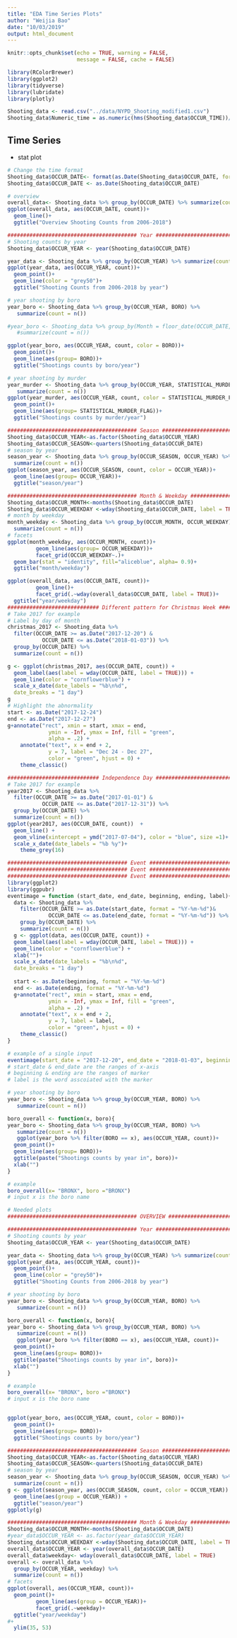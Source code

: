 ```yaml
---
title: "EDA Time Series Plots"
author: "Weijia Bao"
date: "10/03/2019"
output: html_document
---
```


```r
knitr::opts_chunk$set(echo = TRUE, warning = FALSE,
                      message = FALSE, cache = FALSE)
```

```r
library(RColorBrewer)
library(ggplot2)
library(tidyverse)
library(lubridate)
library(plotly)
```

```r
Shooting_data <- read.csv("../data/NYPD_Shooting_modified1.csv")
Shooting_data$Numeric_time = as.numeric(hms(Shooting_data$OCCUR_TIME))/60
```

## Time Series

+ stat plot
```r
# Change the time format 
Shooting_data$OCCUR_DATE<- format(as.Date(Shooting_data$OCCUR_DATE, format = "%m/%d/%Y"), "%Y-%m-%d")
Shooting_data$OCCUR_DATE <- as.Date(Shooting_data$OCCUR_DATE)

# overview
overall_data<- Shooting_data %>% group_by(OCCUR_DATE) %>% summarize(count = n())
ggplot(overall_data, aes(OCCUR_DATE, count))+
  geom_line()+
  ggtitle("Overview Shooting Counts from 2006-2018")

######################################### Year ######################################### 
# Shooting counts by year
Shooting_data$OCCUR_YEAR <- year(Shooting_data$OCCUR_DATE)

year_data <- Shooting_data %>% group_by(OCCUR_YEAR) %>% summarize(count = n())
ggplot(year_data, aes(OCCUR_YEAR, count))+
  geom_point()+
  geom_line(color = "grey50")+
  ggtitle("Shooting Counts from 2006-2018 by year")

# year shooting by boro
year_boro <- Shooting_data %>% group_by(OCCUR_YEAR, BORO) %>%
   summarize(count = n())

#year_boro <- Shooting_data %>% group_by(Month = floor_date(OCCUR_DATE, "month"), BORO) %>%
   #summarize(count = n())

ggplot(year_boro, aes(OCCUR_YEAR, count, color = BORO))+
  geom_point()+
  geom_line(aes(group= BORO))+
  ggtitle("Shootings counts by boro/year")

# year shooting by murder
year_murder <- Shooting_data %>% group_by(OCCUR_YEAR, STATISTICAL_MURDER_FLAG) %>%
   summarize(count = n())
ggplot(year_murder, aes(OCCUR_YEAR, count, color = STATISTICAL_MURDER_FLAG))+
  geom_point()+
  geom_line(aes(group= STATISTICAL_MURDER_FLAG))+
  ggtitle("Shootings counts by murder/year")

######################################### Season ######################################### 
Shooting_data$OCCUR_YEAR<-as.factor(Shooting_data$OCCUR_YEAR)
Shooting_data$OCCUR_SEASON<-quarters(Shooting_data$OCCUR_DATE)
# season by year
season_year <- Shooting_data %>% group_by(OCCUR_SEASON, OCCUR_YEAR) %>%
  summarize(count = n())
ggplot(season_year, aes(OCCUR_SEASON, count, color = OCCUR_YEAR))+
  geom_line(aes(group= OCCUR_YEAR))+
  ggtitle("season/year")

######################################### Month & Weekday ##################################
Shooting_data$OCCUR_MONTH<-months(Shooting_data$OCCUR_DATE)
Shooting_data$OCCUR_WEEKDAY <-wday(Shooting_data$OCCUR_DATE, label = TRUE)
# month by weekday
month_weekday <- Shooting_data %>% group_by(OCCUR_MONTH, OCCUR_WEEKDAY) %>%
  summarize(count = n()) 
# facets
ggplot(month_weekday, aes(OCCUR_MONTH, count))+
         geom_line(aes(group= OCCUR_WEEKDAY))+
         facet_grid(OCCUR_WEEKDAY~.)+
  geom_bar(stat = "identity", fill="aliceblue", alpha= 0.9)+
  ggtitle("month/weekday")

ggplot(overall_data, aes(OCCUR_DATE, count))+
         geom_line()+
         facet_grid(.~wday(overall_data$OCCUR_DATE, label = TRUE))+
  ggtitle("year/weekday")
############################# Different pattern for Christmas Week ###########################
# Take 2017 for example
# Label by day of month
christmas_2017 <- Shooting_data %>%
  filter(OCCUR_DATE >= as.Date("2017-12-20") & 
           OCCUR_DATE <= as.Date("2018-01-03")) %>%
  group_by(OCCUR_DATE) %>%
  summarize(count = n())

g <- ggplot(christmas_2017, aes(OCCUR_DATE, count)) +
  geom_label(aes(label = wday(OCCUR_DATE, label = TRUE))) +
  geom_line(color = "cornflowerblue") +
  scale_x_date(date_labels = "%b\n%d",
  date_breaks = "1 day")
g
# Highlight the abnormality
start <- as.Date("2017-12-24")
end <- as.Date("2017-12-27")
g+annotate("rect", xmin = start, xmax = end,
             ymin = -Inf, ymax = Inf, fill = "green",
             alpha = .2) +
    annotate("text", x = end + 2,
             y = 7, label = "Dec 24 - Dec 27",
             color = "green", hjust = 0) +
    theme_classic()

############################# Independence Day ################################################
# Take 2017 for example
year2017 <- Shooting_data %>%
  filter(OCCUR_DATE >= as.Date("2017-01-01") & 
           OCCUR_DATE <= as.Date("2017-12-31")) %>%
  group_by(OCCUR_DATE) %>%
  summarize(count = n())
ggplot(year2017, aes(OCCUR_DATE, count))  +
  geom_line() +
  geom_vline(xintercept = ymd("2017-07-04"), color = "blue", size =1)+
  scale_x_date(date_labels = "%b %y")+
    theme_grey(16)
```
```r
###################################### Event ######################################### 
###################################### Event ######################################### 
###################################### Event ######################################### 
library(ggplot2)
library(ggpubr)
eventimage = function (start_date, end_date, beginning, ending, label){
  data <- Shooting_data %>%
    filter(OCCUR_DATE >= as.Date(start_date, format = "%Y-%m-%d")&
             OCCUR_DATE <= as.Date(end_date, format = "%Y-%m-%d")) %>%
    group_by(OCCUR_DATE) %>%
    summarize(count = n())
  g <- ggplot(data, aes(OCCUR_DATE, count)) +
  geom_label(aes(label = wday(OCCUR_DATE, label = TRUE))) +
  geom_line(color = "cornflowerblue") +
  xlab("")+
  scale_x_date(date_labels = "%b\n%d",
  date_breaks = "1 day")
  
  start <- as.Date(beginning, format = "%Y-%m-%d")
  end <- as.Date(ending, format = "%Y-%m-%d")
  g+annotate("rect", xmin = start, xmax = end,
             ymin = -Inf, ymax = Inf, fill = "green",
             alpha = .2) +
    annotate("text", x = end + 2,
             y = 7, label = label,
             color = "green", hjust = 0) +
    theme_classic()
}

# example of a single input
eventimage(start_date = "2017-12-20", end_date = "2018-01-03", beginning = "2017-12-24", ending = "2017-12-27", label = "Dec 24 - Dec 27")
# start_date & end_date are the ranges of x-axis
# beginning & ending are the ranges of marker
# label is the word asscoiated with the marker

# year shooting by boro
year_boro <- Shooting_data %>% group_by(OCCUR_YEAR, BORO) %>%
   summarize(count = n())

boro_overall <- function(x, boro){
year_boro <- Shooting_data %>% group_by(OCCUR_YEAR, BORO) %>%
   summarize(count = n())
   ggplot(year_boro %>% filter(BORO == x), aes(OCCUR_YEAR, count))+
  geom_point()+
  geom_line(aes(group= BORO))+
  ggtitle(paste("Shootings counts by year in", boro))+
  xlab("")
}

# example
boro_overall(x= "BRONX", boro ="BRONX")
# input x is the boro name
```




```r
# Needed plots
######################################### OVERVIEW ######################################### 

######################################### Year ######################################### 
# Shooting counts by year
Shooting_data$OCCUR_YEAR <- year(Shooting_data$OCCUR_DATE)

year_data <- Shooting_data %>% group_by(OCCUR_YEAR) %>% summarize(count = n())
ggplot(year_data, aes(OCCUR_YEAR, count))+
  geom_point()+
  geom_line(color = "grey50")+
  ggtitle("Shooting Counts from 2006-2018 by year")

# year shooting by boro
year_boro <- Shooting_data %>% group_by(OCCUR_YEAR, BORO) %>%
   summarize(count = n())

boro_overall <- function(x, boro){
year_boro <- Shooting_data %>% group_by(OCCUR_YEAR, BORO) %>%
   summarize(count = n())
   ggplot(year_boro %>% filter(BORO == x), aes(OCCUR_YEAR, count))+
  geom_point()+
  geom_line(aes(group= BORO))+
  ggtitle(paste("Shootings counts by year in", boro))+
  xlab("")
}

# example
boro_overall(x= "BRONX", boro ="BRONX")
# input x is the boro name


ggplot(year_boro, aes(OCCUR_YEAR, count, color = BORO))+
  geom_point()+
  geom_line(aes(group= BORO))+
  ggtitle("Shootings counts by boro/year")

######################################### Season ######################################### 
Shooting_data$OCCUR_YEAR<-as.factor(Shooting_data$OCCUR_YEAR)
Shooting_data$OCCUR_SEASON<-quarters(Shooting_data$OCCUR_DATE)
# season by year
season_year <- Shooting_data %>% group_by(OCCUR_SEASON, OCCUR_YEAR) %>%
  summarize(count = n())
g <- ggplot(season_year, aes(OCCUR_SEASON, count, color = OCCUR_YEAR)) +
  geom_line(aes(group = OCCUR_YEAR)) +
  ggtitle("season/year")
ggplotly(g)

######################################### Month & Weekday ##################################
Shooting_data$OCCUR_MONTH<-months(Shooting_data$OCCUR_DATE)
#year_data$OCCUR_YEAR <- as.factor(year_data$OCCUR_YEAR)
Shooting_data$OCCUR_WEEKDAY <-wday(Shooting_data$OCCUR_DATE, label = TRUE)
overall_data$OCCUR_YEAR <- year(overall_data$OCCUR_DATE)
overall_data$weekday<- wday(overall_data$OCCUR_DATE, label = TRUE)
overall <- overall_data %>% 
  group_by(OCCUR_YEAR, weekday) %>%
  summarize(count = n())
# facets
ggplot(overall, aes(OCCUR_YEAR, count))+
  geom_point()+
         geom_line(aes(group = OCCUR_YEAR))+
         facet_grid(.~weekday)+
  ggtitle("year/weekday")
#+
  ylim(35, 53)
```

